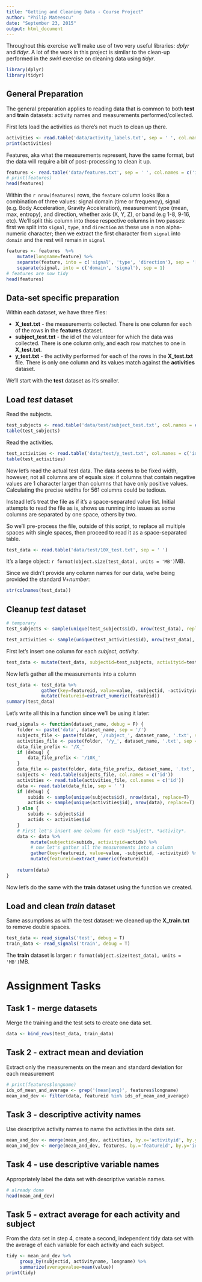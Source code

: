 ```yaml
---
title: "Getting and Cleaning Data - Course Project"
author: "Philip Mateescu"
date: "September 23, 2015"
output: html_document
---
```

Throughout this exercise we'll make use of two very useful libraries: *dplyr* and *tidyr*.
A lot of the work in this project is similar to the clean-up performed in the *swirl* exercise
on cleaning data using *tidyr*.

```r
library(dplyr)
library(tidyr)
```

## General Preparation

The general preparation applies to reading data that is common to both **test** and **train** datasets:
activity names and measurements performed/collected.

First lets load the activities as there's not much to clean up there.

```r
activities <- read.table('data/activity_labels.txt', sep = ' ', col.names = c('id', 'activityname'))
print(activities)
```

Features, aka what the measurements represent, have the same format, but the data will require
a bit of post-processing to clean it up.

```r
features <- read.table('data/features.txt', sep = ' ', col.names = c('id', 'feature'))
# print(features)
head(features)
```

Within the `r nrow(features)` rows, the `feature` column looks like a combination of three values: signal domain (time or frequency), signal (e.g. Body Acceleration, Gravity Acceleration), measurement type (mean, max, entropy), and direction, whether axis (X, Y, Z), or band (e.g 1-8, 9-16, etc).
We'll split this column into those respective columns in two passes: first we split into `signal`, `type`, and `direction` as these use a non alpha-numeric character;
then we extract the first character from `signal` into `domain` and the rest will remain in `signal` 

```r
features <- features  %>%
    mutate(longname=feature) %>%
    separate(feature, into = c('signal', 'type', 'direction'), sep = '[^[:alnum:],]+') %>%
    separate(signal, into = c('domain', 'signal'), sep = 1)
# features are now tidy
head(features)
```

## Data-set specific preparation

Within each dataset, we have three files:

- **X_test.txt** - the measurements collected. There is one column for each of the rows in the **features** dataset.
- **subject_test.txt** - the id of the volunteer for which the data was collected. 
  There is one column only, and each row matches to one in **X_test.txt**.
- **y_test.txt** - the activity performed for each of the rows in the **X_test.txt** file.
  There is only one column and its values match against the **activities** dataset.
  
  
We'll start with the **test** dataset as it's smaller.

## Load *test* dataset

Read the subjects.
```r
test_subjects <- read.table('data/test/subject_test.txt', col.names = c('id'))
table(test_subjects)
```

Read the activities.
```r
test_activities <- read.table('data/test/y_test.txt', col.names = c('id'))
table(test_activities)
```

Now let's read the actual test data. The data seems to be fixed width, 
however, not all columns are of equals size: if columns that contain negative values
are 1 character larger than columns that have only positive values.
Calculating the precise widths for 561 columns could be tedious. 

Instead let's treat the file as if it's a space-separated value list.
Initial attempts to read the file as is, shows us running into issues as some 
columns are separated by one space, others by two.

So we'll pre-process the file, outside of this script, to replace all multiple spaces
with single spaces, then proceed to read it as a space-separated table.

```r
test_data <- read.table('data/test/10X_test.txt', sep = ' ')
```

It's a large object: `r format(object.size(test_data), units = 'MB')`MB.

Since we didn't provide any column names for our data, we're being provided the standard
*V+number*:

```r
str(colnames(test_data))
```

## Cleanup *test* dataset

```r
# temporary
test_subjects <- sample(unique(test_subjects$id), nrow(test_data), replace=T)
```
```r
test_activities <- sample(unique(test_activities$id), nrow(test_data), replace=T)
```

First let's insert one column for each *subject*, *activity*.

```r
test_data <- mutate(test_data, subjectid=test_subjects, activityid=test_activities)
```

Now let's gather all the measurements into a column
```r
test_data <- test_data %>%
             gather(key=featureid, value=value, -subjectid, -activityid) %>%
             mutate(featureid=extract_numeric(featureid)) 
summary(test_data)
```

Let's write all this in a function since we'll be using it later:

```r
read_signals <- function(dataset_name, debug = F) {
    folder <- paste('data', dataset_name, sep = '/')
    subjects_file <- paste(folder, '/subject_', dataset_name, '.txt', sep = '')
    activities_file <- paste(folder, '/y_', dataset_name, '.txt', sep = '')
    data_file_prefix <- '/X_'
    if (debug) {
        data_file_prefix <- '/10X_'
    }
    data_file <- paste(folder, data_file_prefix, dataset_name, '.txt', sep = '')
    subjects <- read.table(subjects_file, col.names = c('id'))
    activities <- read.table(activities_file, col.names = c('id'))
    data <- read.table(data_file, sep = ' ')
    if (debug) {
        subids <- sample(unique(subjects$id), nrow(data), replace=T)
        actids <- sample(unique(activities$id), nrow(data), replace=T)
    } else {
        subids <- subjects$id
        actids <- activities$id
    }
    # First let's insert one column for each *subject*, *activity*.
    data <- data %>%
         mutate(subjectid=subids, activityid=actids) %>%
         # now let's gather all the measurements into a column
         gather(key=featureid, value=value, -subjectid, -activityid) %>%
         mutate(featureid=extract_numeric(featureid)) 
    
    return(data)
}
```

Now let's do the same with the **train** dataset using the function we created.

## Load and clean *train* dataset

Same assumptions as with the test dataset: we cleaned up the **X_train.txt** to remove double spaces.

```r
test_data <- read_signals('test', debug = T)
train_data <- read_signals('train', debug = T)
```

The **train** dataset is larger: `r format(object.size(test_data), units = 'MB')`MB.


# Assignment Tasks

## Task 1 - merge datasets

Merge the training and the test sets to create one data set.

```r
data <- bind_rows(test_data, train_data)
```

## Task 2 - extract mean and deviation

Extract only the measurements on the mean and standard deviation for each measurement

```r
# print(features$longname)
ids_of_mean_and_average <- grep('(mean|avg)', features$longname)
mean_and_dev <- filter(data, featureid %in% ids_of_mean_and_average)
```

## Task 3 - descriptive activity names

Use descriptive activity names to name the activities in the data set.

```r
mean_and_dev <- merge(mean_and_dev, activities, by.x='activityid', by.y='id')
mean_and_dev <- merge(mean_and_dev, features, by.='featureid', by.y='id')
```

## Task 4 - use descriptive variable names

Appropriately label the data set with descriptive variable names.

```r
# already done
head(mean_and_dev)
```


## Task 5 - extract average for each activity and subject

From the data set in step 4, create a second, independent tidy data set with the average of each variable for each activity and each subject.

```r
tidy <- mean_and_dev %>%
     group_by(subjectid, activityname, longname) %>%
     summarize(averagevalue=mean(value))
print(tidy)
```
    




